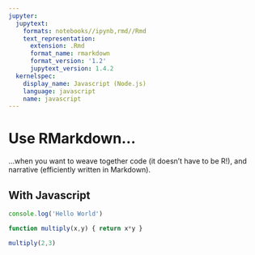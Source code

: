 ```yaml
---
jupyter:
  jupytext:
    formats: notebooks//ipynb,rmd//Rmd
    text_representation:
      extension: .Rmd
      format_name: rmarkdown
      format_version: '1.2'
      jupytext_version: 1.4.2
  kernelspec:
    display_name: Javascript (Node.js)
    language: javascript
    name: javascript
---
```


# Use RMarkdown...


...when you want to weave together code (it doesn't have to be R!), and narrative (efficiently written in Markdown).


## With Javascript

```javascript
console.log('Hello World')
```

```javascript
function multiply(x,y) { return x*y }
```

```javascript
multiply(2,3)
```

